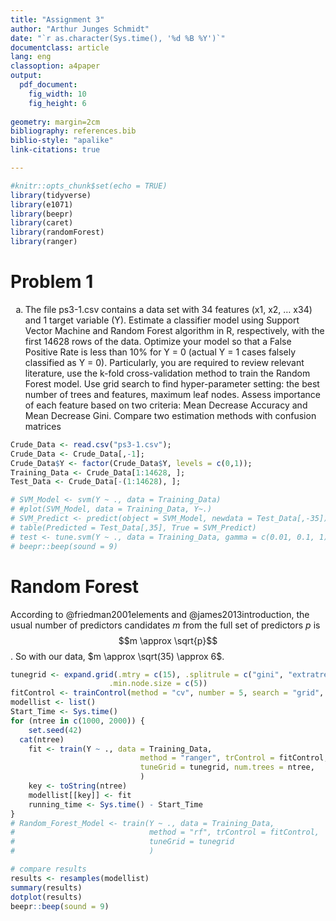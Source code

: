 ```yaml
---
title: "Assignment 3"
author: "Arthur Junges Schmidt"
date: "`r as.character(Sys.time(), '%d %B %Y')`"
documentclass: article
lang: eng
classoption: a4paper
output:
  pdf_document:
    fig_width: 10
    fig_height: 6
    
geometry: margin=2cm
bibliography: references.bib
biblio-style: "apalike"
link-citations: true

---
```


```r
#knitr::opts_chunk$set(echo = TRUE)
library(tidyverse)
library(e1071)
library(beepr)
library(caret)
library(randomForest)
library(ranger)
```

# Problem 1
(a) The file ps3-1.csv contains a data set with 34 features (x1, x2, … x34) and 1 target variable
(Y). Estimate a classifier model using Support Vector Machine and Random Forest algorithm in
R, respectively, with the first 14628 rows of the data. Optimize your model so that a False
Positive Rate is less than 10% for Y = 0 (actual Y = 1 cases falsely classified as Y = 0).
Particularly, you are required to review relevant literature, use the k-fold cross-validation method
to train the Random Forest model. Use grid search to find hyper-parameter setting: the best
number of trees and features, maximum leaf nodes. Assess importance of each feature based on
two criteria: Mean Decrease Accuracy and Mean Decrease Gini.
Compare two estimation methods with confusion matrices

```r
Crude_Data <- read.csv("ps3-1.csv");
Crude_Data <- Crude_Data[,-1];
Crude_Data$Y <- factor(Crude_Data$Y, levels = c(0,1));
Training_Data <- Crude_Data[1:14628, ];
Test_Data <- Crude_Data[-(1:14628), ];
```


```r
# SVM_Model <- svm(Y ~ ., data = Training_Data)
# #plot(SVM_Model, data = Training_Data, Y~.)
# SVM_Predict <- predict(object = SVM_Model, newdata = Test_Data[,-35]);
# table(Predicted = Test_Data[,35], True = SVM_Predict)
# test <- tune.svm(Y ~ ., data = Training_Data, gamma = c(0.01, 0.1, 1), cost = 5, kernel = "radial")
# beepr::beep(sound = 9)

```

# Random Forest

According to @friedman2001elements and @james2013introduction, the usual number of predictors candidates $m$ from the full set of predictors $p$ is $$m  \approx  \sqrt{p}$$. So with our data, $m \approx \sqrt(35) \approx 6$.
```r
tunegrid <- expand.grid(.mtry = c(15), .splitrule = c("gini", "extratrees"),
                      .min.node.size = c(5))
fitControl <- trainControl(method = "cv", number = 5, search = "grid", verboseIter = TRUE)
modellist <- list()
Start_Time <- Sys.time()
for (ntree in c(1000, 2000)) {
	set.seed(42)
  cat(ntree)
	fit <- train(Y ~ ., data = Training_Data,
                             method = "ranger", trControl = fitControl,
                             tuneGrid = tunegrid, num.trees = ntree,  
                             )
	key <- toString(ntree)
	modellist[[key]] <- fit
	running_time <- Sys.time() - Start_Time
}
# Random_Forest_Model <- train(Y ~ ., data = Training_Data,
#                              method = "rf", trControl = fitControl,
#                              tuneGrid = tunegrid
#                              )

# compare results
results <- resamples(modellist)
summary(results)
dotplot(results)
beepr::beep(sound = 9)
```

